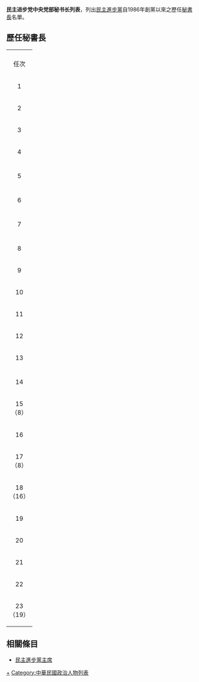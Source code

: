 '''民主进步党中央党部秘书长列表'''，列出[[民主進步黨|民主進步黨]]自1986年創黨以來之歷任[[秘書長|秘書長]]名單。

== 歷任秘書長 ==
{| class="wikitable"
|-
|colspan=8 align="center" bgcolor="#CCCCFF" |
|-
! 任次 !!肖像!!姓名 !! 就任 !! 卸任 !! 黨主席
|-----
|rowspan=3|1
|rowspan=3| 
|rowspan=3|[[黃爾璇|黃爾璇]]
|rowspan=3|1986年11月28日
|rowspan=3|1988年11月28日
|[[江鵬堅|江鵬堅]]
|-----
|[[姚嘉文|姚嘉文]]
|-----
|[[黃信介|黃信介]]
|-----
|rowspan=2|2
|rowspan=2|[[File:張俊宏委員.jpg|80px]]
|rowspan=2|[[張俊宏|張俊宏]]
|rowspan=2|1988年11月28日
|rowspan=2|1992年4月20日
|-----
|rowspan=3|[[許信良|許信良]]
|-----
|3
|[[File:陳師孟監察委員.jpg|80px]]
|[[陳師孟|陳師孟]]
|1992年4月20日
|1992年9月28日
|-----
|4
|[[File:江鵬堅委員.jpg|80px]]
|江鵬堅
|1992年9月28日
|1993年12月4日
|-----
!colspan=6| 
|-----
|5
|[[File:Su_Tseng-chang_election_infobox.jpg|80px]]
|[[蘇貞昌|蘇貞昌]]
|1993年12月4日
|1995年7月18日
|rowspan=3|[[施明德|施明德]]
|-----
|colspan=5| 
|-----
|rowspan=2|6
|rowspan=2|[[File:Chiou_I-jen_(cropped).jpg|80px]]
|rowspan=2|[[邱義仁|邱義仁]]
|rowspan=2|1995年7月18日
|rowspan=2|1998年12月25日
|-----
|rowspan=3|[[林義雄|林義雄]]
|-----
|colspan=5| 
|-----
|7
|[[File:游錫堃院長.jpg|80px]]
|[[游錫堃|游錫堃]]
|1998年12月25日
|2000年5月20日
|-----
|colspan=6| 
|-----
|8
| 
|[[吳乃仁|吳乃仁]]
|2000年5月20日
|2002年3月20日
|rowspan=6|[[陳水扁|陳水扁]]
|-----
|9
|[[File:張俊雄院長.jpg|80px]]
|[[張俊雄|張俊雄]]
|2002年3月20日
|2005年2月1日
|-----
|10
|[[File:李逸洋副院長.jpg|80px]]
|[[李逸洋|李逸洋]]
|2005年2月1日
|2006年1月25日
|-----
|11
|[[File:Lin_Chia-lung_from_VOA_(1)_(cropped).jpg|80px]]
|[[林佳龍|林佳龍]]
|2006年1月25日
|2007年10月15日
|-----
|12
|[[File:2007TaipeiAudioVideoFair_JTCho.jpg|80px]]
|[[卓榮泰|卓榮泰]]
|2007年10月15日
|2008年1月15日
|-----
|13
|[[File:李應元_(cropped).JPG|80px]]
|[[李應元|李應元]]
|2008年1月15日
|2008年5月20日
|-----
|colspan=6| 
|-----
|14
|[[File:2008TIBE_Day1_Hall1_Opening_TouhWang.jpg|80px]]
|[[王拓|王拓]]
|2008年5月20日
|2009年5月20日
|rowspan=5|[[蔡英文|蔡英文]]
|-----
|15<br>（8）
| 
|吳乃仁
|2009年5月20日
|2009年12月20日
|-----
|16
|[[File:蘇立法委員嘉全_(第九屆).jpg|80px]]
|[[蘇嘉全|蘇嘉全]]
|2009年12月20日
|2010年5月20日
|-----
|17<br>（8）
| 
|吳乃仁
|2010年5月20日
|2010年12月20日
|-----
|18<br>（16）
|[[File:蘇立法委員嘉全_(第九屆).jpg|80px]]
|蘇嘉全
|2010年12月20日
|2012年5月20日
|-----
|19
|[[File:Lin_Hsi-yao.jpg|80px]]
|[[林錫耀|林錫耀]]
|2012年5月20日
|2014年5月20日
|蘇貞昌
|-----
|20
|[[File:吳釗燮外交部長.jpg|80px]]
|[[吳釗燮|吳釗燮]]
|2014年5月20日
|2016年5月20日
|rowspan=2|蔡英文
|-----
|21
| 
|[[洪耀福|洪耀福]]
|2016年5月20日
|2018年11月24日
|-----
|22
|[[File:Wenjiaro2012.jpg|80px]]
|[[羅文嘉|羅文嘉]]
|2018年11月24日
|2020年5月20日
|[[卓榮泰|卓榮泰]]
|-----
|23<br>（19）
|[[File:Lin_Hsi-yao.jpg|80px]]
|林錫耀
|2020年5月20日
|'''現任'''
|蔡英文
|}

== 相關條目 ==
*[[民主進步黨主席|民主進步黨主席]]

{{民主進步黨秘書長}}

[[Category:民主進步黨秘書長|+]]
[[Category:中華民國政治人物列表|Category:中華民國政治人物列表]]